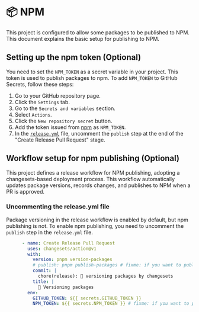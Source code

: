 # 📦 NPM

This project is configured to allow some packages to be published to NPM.
This document explains the basic setup for publishing to NPM.

## Setting up the npm token (Optional)

You need to set the `NPM_TOKEN` as a secret variable in your project.
This token is used to publish packages to npm.
To add `NPM_TOKEN` to GitHub Secrets, follow these steps:

1. Go to your GitHub repository page.
2. Click the `Settings` tab.
3. Go to the `Secrets and variables` section.
4. Select `Actions`.
5. Click the `New repository secret` button.
6. Add the token issued from [npm](https://www.npmjs.com/) as `NPM_TOKEN`.
7. In the [`release.yml`](.github/workflows/release.yml) file, uncomment the `publish` step at the end of the "Create Release Pull Request" stage.

## Workflow setup for npm publishing (Optional)

This project defines a release workflow for NPM publishing, adopting a changesets-based deployment process.
This workflow automatically updates package versions, records changes, and publishes to NPM when a PR is approved.

### Uncommenting the release.yml file

Package versioning in the release workflow is enabled by default, but npm publishing is not.
To enable npm publishing, you need to uncomment the `publish` step in the `release.yml` file.

```yaml filename=".github/workflows/release.yml" {5}
      - name: Create Release Pull Request
        uses: changesets/action@v1
        with:
          version: pnpm version-packages
          # publish: pnpm publish-packages # fixme: if you want to publish packages, uncomment this line
          commit: |
            chore(release): 🦋 versioning packages by changesets
          title: |
            🦋 Versioning packages
        env:
          GITHUB_TOKEN: ${{ secrets.GITHUB_TOKEN }}
          NPM_TOKEN: ${{ secrets.NPM_TOKEN }} # fixme: if you want to publish packages, set this secret on your repo
```

